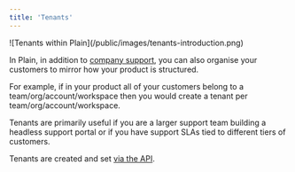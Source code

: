 ```yaml
---
title: 'Tenants'
---
```


<Frame>![Tenants within Plain](/public/images/tenants-introduction.png)</Frame> 

<br />

In Plain, in addition to [company support](/company-support), you can also organise your customers to mirror how your product is structured.

For example, if in your product all of your customers belong to a team/org/account/workspace then you would create a tenant per team/org/account/workspace.

Tenants are primarily useful if you are a larger support team building a headless support portal or if you have support SLAs tied to different tiers of customers.

Tenants are created and set [via the API](/api-reference/graphql/tenants/).
